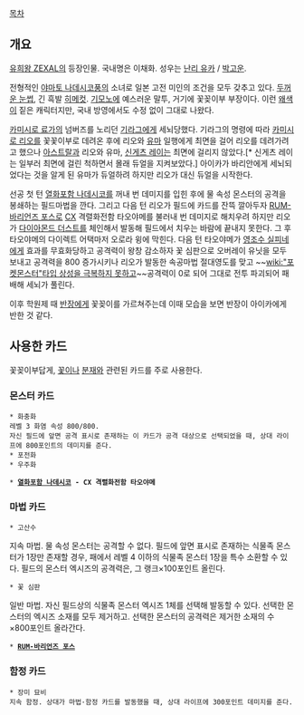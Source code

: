 [[목차]]

== 개요 ==
[[유희왕 ZEXAL]]의 등장인물. 국내명은 이채화. 성우는 [[난리 유카]] / [[박고운]].

전형적인 [[야마토 나데시코]]풍의 소녀로 일본 고전 미인의 조건을 모두 갖추고 있다. [[두꺼운 눈썹]], 긴 흑발 [[히메컷]]. [[기모노]]에 예스러운 말투, 거기에 꽃꽂이부 부장이다. 이런 [[왜색]]이 짙은 캐릭터지만, 국내 방영에서도 수정 없이 그대로 나왔다.

[[카미시로 료가]]의 넘버즈를 노리던 [[기라그]]에게 세뇌당했다. 기라그의 명령에 따라 [[카미시로 리오]]를 꽃꽃이부로 데려온 후에 리오와 [[츠쿠모 유마|유마]] 일행에게 최면을 걸어 리오를 데려가려고 했으나 [[아스트랄(유희왕)|아스트랄]]과 리오와 유마, [[신게츠 레이]]는 최면에 걸리지 않았다.[* 신게츠 레이는 일부러 최면에 걸린 척하면서 몰래 듀얼을 지켜보았다.] 아이카가 바리안에게 세뇌되었다는 것을 알게 된 유마가 듀얼하려 하지만 리오가 대신 듀얼을 시작한다.

선공 첫 턴 [[열화포함 나데시코]]를 꺼내 번 데미지를 입힌 후에 물 속성 몬스터의 공격을 봉쇄하는 필드마법을 깐다. 그리고 다음 턴 리오가 필드에 카드를 잔뜩 깔아두자 [[RUM-바리언즈 포스]]로 [[CX]] 격렬화전함 타오야메를 불러내 번 데미지로 해치우려 하지만 리오가 [[다이아몬드 더스트]]를 체인해서 발동해 필드에서 치우는 바람에 끝내지 못한다. 그 후 타오야메의 다이렉트 어택마저 오로라 윙에 막힌다. 다음 턴 타오야메가 [[영조수 실피네]]에게 효과를 무효화당하고 공격력이 왕창 감소하자 꽃 심판으로 오버레이 유닛을 모두 보내고 공격력을 800 증가시키나 리오가 발동한 속공마법 절대영도를 맞고 ~~[[wiki:"포켓몬스터"타입 상성을 극복하지 못하고]]~~공격력이 0로 되어 그대로 전투 파괴되어 패배해 세뇌가 풀린다.

이후 학원제 때 [[토도로키 타카시|반장]]에게 꽃꽂이를 가르쳐주는데 이때 모습을 보면 반장이 아이카에게 반한 것 같다.
== 사용한 카드 ==
꽃꽂이부답게, [[꽃]]이나 [[분재]]와 관련된 카드를 주로 사용한다.
=== 몬스터 카드 ===
 * 화충화
 레벨 3 화염 속성 800/800.
 자신 필드에 앞면 공격 표시로 존재하는 이 카드가 공격 대상으로 선택되었을 때, 상대 라이프에 800포인트의 데미지를 준다.
 * 포전화
 * 우주화

 * '''[[열화포함 나데시코]] - CX 격렬화전함 타오야메'''

=== 마법 카드 ===
 * 고산수
지속 마법. 물 속성 몬스터는 공격할 수 없다. 필드에 앞면 표시로 존재하는 식물족 몬스터가 1장만 존재할 경우, 패에서 레벨 4 이하의 식물족 몬스터 1장을 특수 소환할 수 있다. 필드의 몬스터 엑시즈의 공격력은, 그 랭크×100포인트 올린다.
 * 꽃 심판
일반 마법. 자신 필드상의 식물족 몬스터 엑시즈 1체를 선택해 발동할 수 있다. 선택한 몬스터의 엑시즈 소재를 모두 제거하고. 선택한 몬스터의 공격력은 제거한 소재의 수×800포인트 올라간다.
 * '''[[RUM-바리언즈 포스]]'''

=== 함정 카드 ===
 * 장미 묘비
 지속 함정. 상대가 마법·함정 카드를 발동했을 때, 상대 라이프에 300포인트 데미지를 준다.
